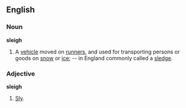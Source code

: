 ==English==

===Noun===

'''sleigh'''

#A [[vehicle]] moved on [[runner]]s, and used for transporting persons or goods on [[snow]] or [[ice]]; -- in England commonly called a [[sledge]].

===Adjective===

'''sleigh'''

#[[Sly]].